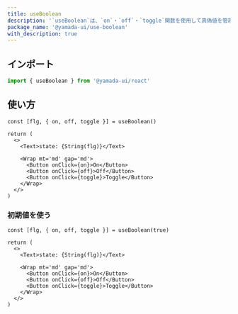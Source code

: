 ```yaml
---
title: useBoolean
description: '`useBoolean`は、`on`・`off`・`toggle`関数を使用して真偽値を管理するために使用されるカスタムフックです。'
package_name: '@yamada-ui/use-boolean'
with_description: true
---
```


## インポート

```ts
import { useBoolean } from '@yamada-ui/react'
```

## 使い方

```tsx functional=true
const [flg, { on, off, toggle }] = useBoolean()

return (
  <>
    <Text>state: {String(flg)}</Text>

    <Wrap mt='md' gap='md'>
      <Button onClick={on}>On</Button>
      <Button onClick={off}>Off</Button>
      <Button onClick={toggle}>Toggle</Button>
    </Wrap>
  </>
)
```

### 初期値を使う

```tsx functional=true
const [flg, { on, off, toggle }] = useBoolean(true)

return (
  <>
    <Text>state: {String(flg)}</Text>

    <Wrap mt='md' gap='md'>
      <Button onClick={on}>On</Button>
      <Button onClick={off}>Off</Button>
      <Button onClick={toggle}>Toggle</Button>
    </Wrap>
  </>
)
```
